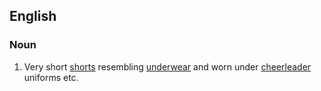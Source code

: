 ==English==

===Noun===
{{en-plural noun}}

# Very short [[shorts]] resembling [[underwear]] and worn under [[cheerleader]] uniforms etc.